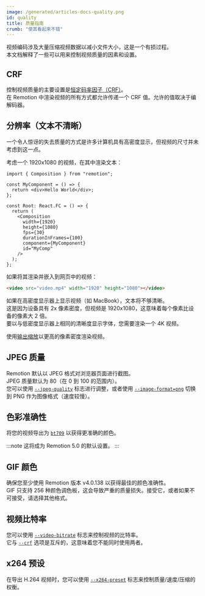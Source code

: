 ```yaml
---
image: /generated/articles-docs-quality.png
id: quality
title: 质量指南
crumb: "使其看起来不错"
---
```


视频编码涉及大量压缩视频数据以减小文件大小，这是一个有损过程。  
本文档解释了一些可以用来控制视频质量的因素和设置。

## CRF

控制视频质量的主要设置是[恒定码率因子（CRF）](/docs/encoding/#controlling-quality-using-the-crf-setting)。  
在 Remotion 中渲染视频的所有方式都允许传递一个 CRF 值。允许的值取决于编解码器。

## 分辨率（文本不清晰）

一个令人惊讶的失去质量的方式是许多计算机具有高密度显示，但视频的尺寸并未考虑到这一点。

考虑一个 1920x1080 的视频，在其中渲染文本：

```tsx twoslash
import { Composition } from "remotion";

const MyComponent = () => {
  return <div>Hello World</div>;
};

const Root: React.FC = () => {
  return (
    <Composition
      width={1920}
      height={1080}
      fps={30}
      durationInFrames={100}
      component={MyComponent}
      id="MyComp"
    />
  );
};
```

如果将其渲染并嵌入到网页中的视频：

```html
<video src="video.mp4" width="1920" height="1080"></video>
```

如果在高密度显示器上显示视频（如 MacBook），文本将不够清晰。  
这是因为设备具有 2x 像素密度，但视频是 1920x1080，这意味着每个像素比设备的像素大 2 倍。  
要以与低密度显示器上相同的清晰度显示字体，您需要渲染一个 4K 视频。

使用[输出缩放](/docs/scaling)以更高的像素密度渲染视频。

## JPEG 质量

Remotion 默认以 JPEG 格式对浏览器页面进行截图。  
JPEG 质量默认为 80（在 0 到 100 的范围内）。  
您可以使用 [`--jpeg-quality`](/docs/cli/render#--jpeg-quality) 标志进行调整，或者使用 [`--image-format=png`](/docs/cli/render#--image-format) 切换到 PNG 作为图像格式（速度较慢）。

## 色彩准确性

将您的视频导出为 [`bt709`](/docs/cli/render#--color-space) 以获得更准确的颜色。

:::note
这将成为 Remotion 5.0 的默认设置。
:::

## GIF 颜色

确保您至少使用 Remotion 版本 v4.0.138 以获得最佳的颜色准确性。  
GIF 只支持 256 种颜色调色板，这会导致严重的质量损失。接受它，或者如果不可接受，请选择其他格式。

## 视频比特率

您可以使用 [`--video-bitrate`](/docs/cli/render#--video-bitrate) 标志来控制视频的比特率。  
它与 [`--crf`](/docs/cli/render#--crf) 选项是互斥的，这意味着您不能同时使用两者。

## x264 预设

在导出 H.264 视频时，您可以使用 [`--x264-preset`](/docs/cli/render#--x264-preset) 标志来控制质量/速度/压缩的权衡。

